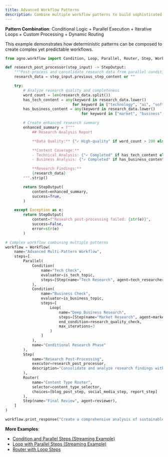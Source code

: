 ```yaml
---
title: Advanced Workflow Patterns
description: Combine multiple workflow patterns to build sophisticated, production-ready automation systems
---
```


**Pattern Combination**: Conditional Logic + Parallel Execution + Iterative Loops + Custom Processing + Dynamic Routing

This example demonstrates how deterministic patterns can be composed to create complex yet predictable workflows.

```python advanced_workflow_patterns.py
from agno.workflow import Condition, Loop, Parallel, Router, Step, Workflow

def research_post_processor(step_input) -> StepOutput:
    """Post-process and consolidate research data from parallel conditions"""
    research_data = step_input.previous_step_content or ""

    try:
        # Analyze research quality and completeness
        word_count = len(research_data.split())
        has_tech_content = any(keyword in research_data.lower()
                              for keyword in ["technology", "ai", "software", "tech"])
        has_business_content = any(keyword in research_data.lower()
                                  for keyword in ["market", "business", "revenue", "strategy"])

        # Create enhanced research summary
        enhanced_summary = f"""
            ## Research Analysis Report

            **Data Quality:** {"✓ High-quality" if word_count > 200 else "⚠ Limited data"}

            **Content Coverage:**
            - Technical Analysis: {"✓ Completed" if has_tech_content else "✗ Not available"}
            - Business Analysis: {"✓ Completed" if has_business_content else "✗ Not available"}

            **Research Findings:**
            {research_data}
        """.strip()

        return StepOutput(
            content=enhanced_summary,
            success=True,
        )

    except Exception as e:
        return StepOutput(
            content=f"Research post-processing failed: {str(e)}",
            success=False,
            error=str(e)
        )

# Complex workflow combining multiple patterns
workflow = Workflow(
    name="Advanced Multi-Pattern Workflow",
    steps=[
        Parallel(
            Condition(
                name="Tech Check",
                evaluator=is_tech_topic,
                steps=[Step(name="Tech Research", agent=tech_researcher)]
            ),
            Condition(
                name="Business Check",
                evaluator=is_business_topic,
                steps=[
                    Loop(
                        name="Deep Business Research",
                        steps=[Step(name="Market Research", agent=market_researcher)],
                        end_condition=research_quality_check,
                        max_iterations=3
                    )
                ]
            ),
            name="Conditional Research Phase"
        ),
        Step(
            name="Research Post-Processing",
            executor=research_post_processor,
            description="Consolidate and analyze research findings with quality metrics"
        ),
        Router(
            name="Content Type Router",
            selector=content_type_selector,
            choices=[blog_post_step, social_media_step, report_step]
        ),
        Step(name="Final Review", agent=reviewer),
    ]
)

workflow.print_response("Create a comprehensive analysis of sustainable technology trends and their business impact for 2024", markdown=True)
```

**More Examples**:

- [Condition and Parallel Steps (Streaming Example)](/examples/concepts/workflows/02-workflows-conditional-execution/condition_and_parallel_steps_stream)
- [Loop with Parallel Steps (Streaming Example)](/examples/concepts/workflows/03_workflows_loop_execution/loop_with_parallel_steps_stream)
- [Router with Loop Steps](/examples/concepts/workflows/05_workflows_conditional_branching/router_with_loop_steps)
